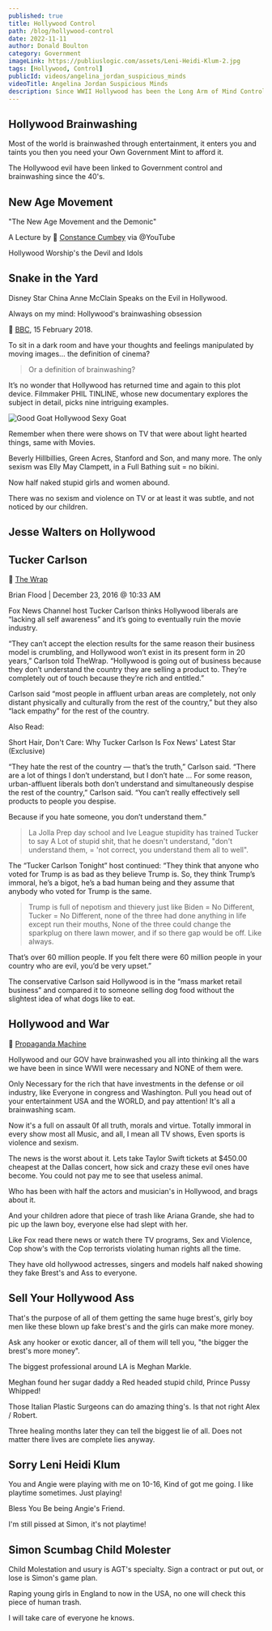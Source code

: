 ```yaml
---
published: true
title: Hollywood Control
path: /blog/hollywood-control
date: 2022-11-11
author: Donald Boulton
category: Government
imageLink: https://publiuslogic.com/assets/Leni-Heidi-Klum-2.jpg
tags: [Hollywood, Control]
publicId: videos/angelina_jordan_suspicious_minds
videoTitle: Angelina Jordan Suspicious Minds
description: Since WWII Hollywood has been the Long Arm of Mind Control over the people of the USA and the World.
---
```


## Hollywood Brainwashing

Most of the world is brainwashed through entertainment, it enters you and taints you then you need your Own Government Mint to afford it.

The Hollywood evil have been linked to Government control and brainwashing since the 40's.

## New Age Movement

"The New Age Movement and the Demonic" 

A Lecture by 🔗 [Constance Cumbey](https://youtu.be/Votl9_32nHg) via @YouTube

<YouTube youTubeId="https://youtu.be/Votl9_32nHg" />

Hollywood Worship's the Devil and Idols

<YouTube youTubeId="https://youtu.be/A9hoj1xUcC8" />

## Snake in the Yard

Disney Star China Anne McClain Speaks on the Evil in Hollywood.

<YouTube youTubeId="Enmn5DZ3R-o" />

<Section>

Always on my mind: Hollywood's brainwashing obsession

🔗 [BBC](https://www.bbc.co.uk/programmes/articles/25yS5Yr8YJjPRy17pHPYn1D/always-on-my-mind-hollywoods-brainwashing-obsession), 15 February 2018.

To sit in a dark room and have your thoughts and feelings manipulated by moving images... the definition of cinema? 

> Or a definition of brainwashing? 

It’s no wonder that Hollywood has returned time and again to this plot device. Filmmaker PHIL TINLINE, whose new documentary explores the subject in detail, picks nine intriguing examples.

</Section>

<Section>

![Good Goat Hollywood Sexy Goat](../../../static/assets/hollywood-control.jpg)

</Section>

<Section>

Remember when there were shows on TV that were about light hearted things, same with Movies. 
 
Beverly Hillbillies, Green Acres, Stanford and Son, and many more. The only sexism was Elly May Clampett, in a Full Bathing suit = no bikini. 
 
Now half naked stupid girls and women abound.

There was no sexism and violence on TV or at least it was subtle, and not noticed by our children. 
 
</Section>

## Jesse Walters on Hollywood

<YouTube youTubeId="YwePSc0VutM" />

## Tucker Carlson

<Section>

🔗 [The Wrap](https://www.thewrap.com/tucker-carlson-fox-news-hollywood-going-out-of-business/)
 
Brian Flood | December 23, 2016 @ 10:33 AM

Fox News Channel host Tucker Carlson thinks Hollywood liberals are “lacking all self awareness” and it’s going to eventually ruin the movie industry.

“They can’t accept the election results for the same reason their business model is crumbling, and Hollywood won’t exist in its present form in 20 years,” Carlson told TheWrap. “Hollywood is going out of business because they don’t understand the country they are selling a product to. They’re completely out of touch because they’re rich and entitled.”

Carlson said “most people in affluent urban areas are completely, not only distant physically and culturally from the rest of the country,” but they also “lack empathy” for the rest of the country.

</Section>

<Section>

Also Read:

Short Hair, Don't Care: Why Tucker Carlson Is Fox News' Latest Star (Exclusive)

“They hate the rest of the country — that’s the truth,” Carlson said. “There are a lot of things I don’t understand, but I don’t hate … For some reason, urban-affluent liberals both don’t understand and simultaneously despise the rest of the country,” Carlson said. “You can’t really effectively sell products to people you despise. 

Because if you hate someone, you don’t understand them.”

> La Jolla Prep day school and Ive League stupidity has trained Tucker to say A Lot of stupid shit, that he doesn't understand, "don't understand them, = 'not correct, you understand them all to well".

The “Tucker Carlson Tonight” host continued: “They think that anyone who voted for Trump is as bad as they believe Trump is. So, they think Trump’s immoral, he’s a bigot, he’s a bad human being and they assume that anybody who voted for Trump is the same. 

> Trump is full of nepotism and thievery just like Biden = No Different, Tucker = No Different, none of the three had done anything in life except run their mouths, None of the three could change the sparkplug on there lawn mower, and if so there gap would be off. Like always.

That’s over 60 million people. If you felt there were 60 million people in your country who are evil, you’d be very upset.”

The conservative Carlson said Hollywood is in the “mass market retail business” and compared it to someone selling dog food without the slightest idea of what dogs like to eat.

</Section>

## Hollywood and War

<Section>

🔗 [Propaganda Machine](https://www.cbc.ca/radio/ideas/how-hollywood-became-the-unofficial-propaganda-arm-of-the-u-s-military-1.5560575)

Hollywood and our GOV have brainwashed you all into thinking all the wars we have been in since WWII were necessary and NONE of them were. 

Only Necessary for the rich that have investments in the defense or oil industry, like Everyone in congress and Washington. Pull you head out of your entertainment USA and the WORLD, and pay attention! It's all a brainwashing scam.

</Section>

<Section>

Now it's a full on assault 0f all truth, morals and virtue. Totally immoral in every show most all Music, and all, I mean all TV shows, Even sports is violence and sexism.

The news is the worst about it. Lets take Taylor Swift tickets at $450.00 cheapest at the Dallas concert, how sick and crazy these evil ones have become. You could not pay me to see that useless animal. 

Who has been with half the actors and musician's in Hollywood, and brags about it.

And your children adore that piece of trash like Ariana Grande, she had to pic up the lawn boy, everyone else had slept with her.

Like Fox read there news or watch there TV programs, Sex and Violence, Cop show's with the Cop terrorists violating human rights all the time. 

</Section>

<Section>

They have old hollywood actresses, singers and models half naked showing they fake Brest's and Ass to everyone. 

</Section>

## Sell Your Hollywood Ass

<Section>

That's the purpose of all of them getting the same huge brest's, girly boy men like these blown up fake brest's and the girls can make more money.

Ask any hooker or exotic dancer, all of them will tell you, "the bigger the brest's more money". 

The biggest professional around LA is Meghan Markle. 

</Section>

<Section>

Meghan found her sugar daddy a Red headed stupid child, Prince Pussy Whipped! 

Those Italian Plastic Surgeons can do amazing thing's. Is that not right Alex / Robert.

Three healing months later they can tell the biggest lie of all. Does not matter there lives are complete lies anyway.

</Section>

## Sorry Leni Heidi Klum

<Section>

You and Angie were playing with me on 10-16, Kind of got me going. I like playtime sometimes. Just playing!

Bless You Be being Angie's Friend. 

I'm still pissed at Simon, it's not playtime!

</Section>

<Section>

## Simon Scumbag Child Molester

</Section>

<Section>

Child Molestation and usury is AGT's specialty. Sign a contract or put out, or lose is Simon's game plan.

Raping young girls in England to now in the USA, no one will check this piece of human trash. 

I will take care of everyone he knows.

</Section>

<WavyHr className="mt-1 mb-1 text-fuchsia-600" />